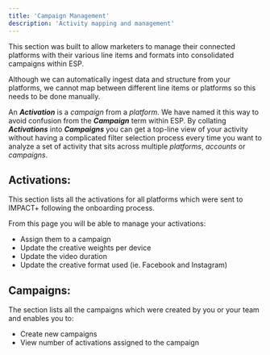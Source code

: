 ```yaml
---
title: 'Campaign Management'
description: 'Activity mapping and management'
---
```



This section was built to allow marketers to manage their connected platforms with their various line items and formats into consolidated campaigns within ESP. 

<Note> Although we can automatically ingest data and structure from your platforms, we cannot map between different line items or platforms so this needs to be done manually. </Note>

An ***Activation*** is a *campaign* from a *platform*. We have named it this way to avoid confusion from the ***Campaign*** term within ESP. By collating ***Activations*** into ***Campaigns*** you can get a top-line view of your activity without having a complicated filter selection process every time you want to analyze a set of activity that sits across multiple *platforms*, *accounts* or *campaigns*.


## Activations:

This section lists all the activations for all platforms which were sent to IMPACT+ following the onboarding process.

From this page you will be able to manage your activations:
- Assign them to a campaign
- Update the creative weights per device
- Update the video duration
- Update the creative format used (ie. Facebook and Instagram)

## Campaigns:

The section lists all the campaigns which were created by you or your team and enables you
to:
- Create new campaigns
- View number of activations assigned to the campaign 




